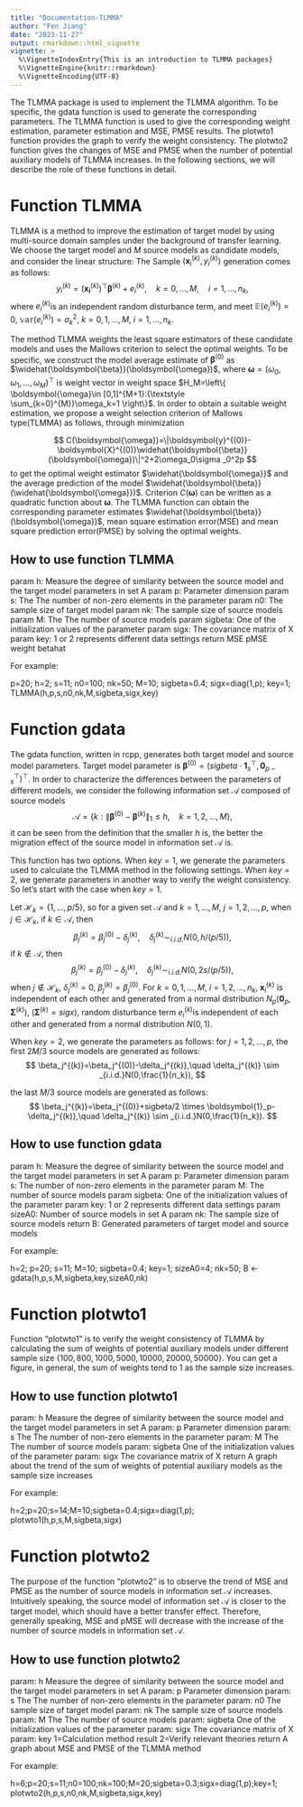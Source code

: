 ```yaml
---
title: "Documentation-TLMMA"
author: "Fen Jiang"
date: "2023-11-27"
output: rmarkdown::html_vignette
vignette: >
  %\VignetteIndexEntry{This is an introduction to TLMMA packages}
  %\VignetteEngine{knitr::rmarkdown}
  %\VignetteEncoding{UTF-8}
---
```


The TLMMA package is used to implement the TLMMA algorithm. To be specific, the gdata function is used to generate the corresponding parameters. The TLMMA function is used to give the corresponding weight estimation, parameter estimation and MSE, PMSE results. The plotwto1 function provides the graph to verify the weight consistency. The plotwto2 function gives the changes of MSE and PMSE when the number of potential auxiliary models of TLMMA increases. In the following sections, we will describe the role of these functions in detail.

# Function TLMMA

TLMMA is a method to improve the estimation of target model by using multi-source domain samples under the background of transfer learning. We choose the target model and $M$ source models as candidate models, and consider the linear structure: The Sample $\left (\boldsymbol{x}_{i}^{(k)},y_{i}^{(k)}\right)$ generation comes as follows:
$$
y_{i}^{(k)}=\left ( \boldsymbol{x_{i}}^{(k)}\right )^{\top} \boldsymbol{\beta}^{(k)} +e_{i}^{(k)},\quad k=0,\dots,M, \quad i=1,\dots,n_{k},
$$
where $e_{i}^{(k)}$is an independent random disturbance term, and meet $\mathbb{E}\left ( e_{i}^{(k)}\right )=0$, $\mathbb{var}\left ( e_{i}^{(k)}\right )=\sigma_{k}^2$, $k=0,1,\dots,M$, $i=1,\dots,n_{k}$. 

The method TLMMA weights the least square estimators of these candidate models and uses the Mallows criterion to select the optimal weights. To be specific, we construct the model average estimate of $\boldsymbol{\beta}^{(0)}$ as $\widehat{\boldsymbol{\beta}}(\boldsymbol{\omega})$, where $\boldsymbol{\omega}=(\omega_0,\omega_1,\dots,\omega_M)^{\top}$ is weight vector in weight space $H_M=\left\{ \boldsymbol{\omega}\in [0,1]^{M+1}:{\textstyle \sum_{k=0}^{M}}\omega_k=1 \right\}$. In order to obtain a suitable weight estimation, we propose a weight selection criterion of Mallows type(TLMMA) as follows, through minimization

$$
C(\boldsymbol{\omega})=\|\boldsymbol{y}^{(0)}-\boldsymbol{X}^{(0)}\widehat{\boldsymbol{\beta}}(\boldsymbol{\omega})\|^2+2\omega_0\sigma _0^2p
$$
to get the optimal weight estimator $\widehat{\boldsymbol{\omega}}$ and the average prediction of the model $\widehat{\boldsymbol{\beta}}(\widehat{\boldsymbol{\omega}})$. Criterion $C(\boldsymbol{\omega})$ can be written as a quadratic function about $\boldsymbol{\omega}$. The TLMMA function can obtain the corresponding parameter estimates $\widehat{\boldsymbol{\beta}}(\boldsymbol{\omega})$, mean square estimation error(MSE) and mean square prediction error(PMSE) by solving the optimal weights.

## How to use function TLMMA 
param h: Measure the degree of similarity between the source model and the target model parameters in set A
param p: Parameter dimension
param s: The The number of non-zero elements in the parameter
param n0: The sample size of target model
param nk: The sample size of source models
param M: The The number of source models
param sigbeta: One of the initialization values of the parameter
param sigx: The covariance matrix of X
param key: 1 or 2 represents different data settings
return MSE pMSE weight betahat

For example:

p=20;  h=2; s=11;  n0=100;  nk=50;  M=10;  sigbeta=0.4; sigx=diag(1,p); key=1;
TLMMA(h,p,s,n0,nk,M,sigbeta,sigx,key)

# Function gdata

The gdata function, written in rcpp, generates both target model and source model parameters. Target model parameter is $\boldsymbol{\beta}^{(0)}=(sigbeta\cdot\boldsymbol{1}_{s}^{\top},\boldsymbol{0}_{p-s}^{\top})^{\top}$. In order to characterize the differences between the parameters of different models, we consider the following information set $\mathcal{A}$ composed of source models
$$
\mathcal{A}=\left \{ k: \|\boldsymbol{\beta}^{(0)}-\boldsymbol{\beta}^{(k)}\|_1\le h, \quad k=1,2, \dots, M \right \},
$$
it can be seen from the definition that the smaller $h$ is, the better the migration effect of the source model in information set $\mathcal{A}$ is. 

This function has two options. When $key=1$, we generate the parameters used to calculate the TLMMA method in the following settings. When $key=2$, we generate parameters in another way to verify the weight consistency. So let's start with the case when $key=1$.

Let $\mathcal{H}_k=\left\{ 1,\dots,p/5 \right\}$, so for a given set $\mathcal{A}$ and $k=1,\dots,M$, $j=1,2,\dots,p$, when $j \in \mathcal{H}_k$, if $k \in \mathcal{A}$, then 
$$
\beta_j^{(k)}=\beta_j^{(0)}-\delta_j^{(k)},\quad \delta_j^{(k)} \sim _{i.i.d.}N(0,h/(p/5)),
$$
if $k \notin \mathcal{A}$, then
$$
\beta_j^{(k)}=\beta_j^{(0)}-\delta_j^{(k)},\quad \delta_j^{(k)} \sim _{i.i.d.}N(0,2s/(p/5)),
$$
when $j \notin \mathcal{H}_k$, $\delta_j^{(k)}=0$, $\beta_j^{(k)}=\beta_j^{(0)}$. For $k=0,1,\dots,M$, $i=1,2,\dots,n_k$, $\boldsymbol{x}_i^{(k)}$ is independent of each other and generated from a normal distribution $N_p(\boldsymbol{0}_p,\boldsymbol{\Sigma}^{(k)})$, ($\boldsymbol{\Sigma}^{(k)}=sigx$), random disturbance term $e_i^{(k)}$is independent of each other and generated from a normal distribution $N(0,1)$.

When $key=2$, we generate the parameters as follows: for $j=1,2,\dots,p$, the first $2M/3$ source models are generated as follows:
$$
\beta_j^{(k)}=\beta_j^{(0)}-\delta_j^{(k)},\quad \delta_j^{(k)} \sim _{i.i.d.}N(0,\frac{1}{n_k}),
$$

the last $M/3$ source models are generated as follows:
$$
\beta_j^{(k)}=\beta_j^{(0)}+sigbeta/2 \times \boldsymbol{1}_p-\delta_j^{(k)},\quad \delta_j^{(k)} \sim _{i.i.d.}N(0,\frac{1}{n_k}).
$$

## How to use function gdata
param h: Measure the degree of similarity between the source model and the target model parameters in set A
param p: Parameter dimension
param s: The number of non-zero elements in the parameter
param M: The number of source models
param sigbeta: One of the initialization values of the parameter
param key: 1 or 2 represents different data settings
param sizeA0: Number of source models in set A
param nk: The sample size of source models
return B: Generated parameters of target model and source models 

For example:

h=2; p=20; s=11; M=10; sigbeta=0.4; key=1;  sizeA0=4; nk=50;
B <- gdata(h,p,s,M,sigbeta,key,sizeA0,nk)


# Function plotwto1

Function "plotwto1" is to verify the weight consistency of TLMMA by calculating the sum of weights of potential auxiliary models under different sample size $\{100,800,1000,5000,10000,20000,50000\}$. You can get a figure, in general, the sum of weights tend to 1 as the sample size increases.

## How to use function plotwto1
param: h Measure the degree of similarity between the source model and the target model parameters in set A
param: p Parameter dimension
param: s The The number of non-zero elements in the parameter
param: M The The number of source models
param: sigbeta One of the initialization values of the parameter
param: sigx The covariance matrix of X
return A graph about the trend of the sum of weights of potential auxiliary models as the sample size increases

For example:

h=2;p=20;s=14;M=10;sigbeta=0.4;sigx=diag(1,p);
plotwto1(h,p,s,M,sigbeta,sigx)

# Function plotwto2

The purpose of the function "plotwto2" is to observe the trend of MSE and PMSE as the number of source models in information set $\mathcal{A}$ increases. Intuitively speaking, the source model of information set $\mathcal{A}$ is closer to the target model, which should have a better transfer effect. Therefore, generally speaking, MSE and pMSE will decrease with the increase of the number of source models in information set $\mathcal{A}$.

## How to use function plotwto2
param: h Measure the degree of similarity between the source model and the target model parameters in set A
param: p Parameter dimension
param: s The The number of non-zero elements in the parameter
param: n0 The sample size of target model
param: nk The sample size of source models
param: M The The number of source models
param: sigbeta One of the initialization values of the parameter
param: sigx The covariance matrix of X
param: key 1=Calculation method result 2=Verify relevant theories
return A graph about MSE and PMSE of the TLMMA method

For example:

h=6;p=20;s=11;n0=100;nk=100;M=20;sigbeta=0.3;sigx=diag(1,p);key=1;
plotwto2(h,p,s,n0,nk,M,sigbeta,sigx,key)
